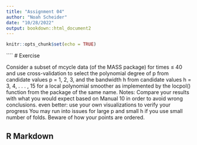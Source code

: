 ```yaml
---
title: "Assignment 04"
author: "Noah Scheider"
date: "10/28/2022"
output: bookdown::html_document2
---
```


```r
knitr::opts_chunk$set(echo = TRUE)
```


````
# Exercise

Consider a subset of mcycle data (of the MASS package) for times ≤ 40 and use cross-validation to select
the polynomial degree of p from candidate values p = 1, 2, 3, and the bandwidth h from candidate values h = 3, 4, . . . , 15
for a local polynomial smoother as implemented by the locpol() function from the package of the same name.
Notes:
Compare your results with what you would expect based on Manual 10 in order to avoid wrong conclusions.
even better: use your own visualizations to verify your progress You may run into issues for large p and small h if you use small number of folds.
Beware of how your points are ordered.


## R Markdown


